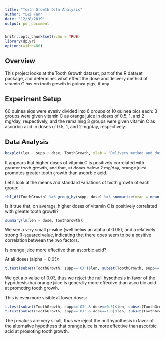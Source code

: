 ```yaml
---
title: "Tooth Growth Data Analysis"
author: "Lei Fan"
date: "12/28/2019"
output: pdf_document
---
```


```r
knitr::opts_chunk$set(echo = TRUE)
library(dplyr)
options(width=80)
```

## Overview

This project looks at the Tooth Growth dataset, part of the R dataset package, and determines what effect the dose and delivery method of vitamin C has on tooth growth in guinea pigs, if any.

## Experiment Setup

60 guinea pigs were evenly divided into 6 groups of 10 guinea pigs each: 3 groups were given vitamin C as orange juice in doses of 0.5, 1, and 2 mg/day, respectively, and the remaining 3 groups were given vitamin C as ascorbic acid in doses of 0.5, 1, and 2 mg/day, respectively.

## Data Analysis

```r
boxplot(len ~ supp + dose, ToothGrowth, xlab = "Delivery method and dosage", ylab = "Tooth Length", main="Tooth Growth in Guinea Pigs from Vitamin C")
```

It appears that higher doses of vitamin C is positively correlated with greater tooth growth, and that, at doses below 2 mg/day, orange juice promotes greater tooth growth than ascorbic acid.

Let's look at the means and standard variations of tooth growth of each group:

```r
tbl_df(ToothGrowth) %>% group_by(supp, dose) %>% summarize(mean = mean(len), sd = sd(len))
```

Is it true that, on average, higher doses of vitamin C is positively correlated with greater tooth growth?

```r
summary(lm(len ~ dose, ToothGrowth))
```

We see a very small p-value (well below an alpha of 0.05), and a relatively strong R-squared value, indicating that there does seem to be a positive correlation between the two factors.

Is orange juice more effective than ascorbic acid?

At all doses (alpha = 0.05):

```r
t.test(subset(ToothGrowth, supp=='OJ')$len, subset(ToothGrowth, supp=='VC')$len, alternative = "g", var.equal = FALSE)
```

We get a p-value of 0.03, thus we reject the null hypothesis in favor of the hypothesis that orange juice is generally more effective than ascorbic acid at promoting tooth growth.

This is even more visible at lower doses:

```r
t.test(subset(ToothGrowth, supp=='OJ' & dose==0.5)$len, subset(ToothGrowth, supp=='VC' & dose==0.5)$len, alternative = "g", var.equal = FALSE)
t.test(subset(ToothGrowth, supp=='OJ' & dose==1.0)$len, subset(ToothGrowth, supp=='VC' & dose==1.0)$len, alternative = "g", var.equal = FALSE)
```

The p-values are very small, thus we reject the null hypothesis in favor of the alternative hypothesis that orange juice is more effective than ascorbic acid at promoting tooth growth.